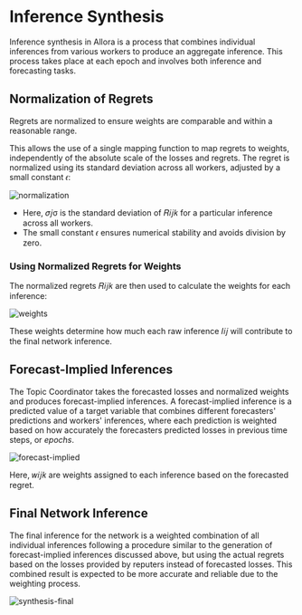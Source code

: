 # Inference Synthesis

Inference synthesis in Allora is a process that combines individual inferences from various workers to produce an aggregate inference. This process takes place at each epoch and involves both inference and forecasting tasks.

## Normalization of Regrets

Regrets are normalized to ensure weights are comparable and within a reasonable range.

This allows the use of a single mapping function to map regrets to weights, independently of the absolute scale of the losses and regrets.
The regret is normalized using its standard deviation across all workers, adjusted by a small constant 𝜖:

![normalization](/normalization-of-regrets.png)

- Here, 𝜎𝑗σ is the standard deviation of 𝑅𝑖𝑗𝑘 for a particular inference across all workers.
- The small constant 𝜖 ensures numerical stability and avoids division by zero.

### Using Normalized Regrets for Weights

The normalized regrets 𝑅𝑖𝑗𝑘 are then used to calculate the weights for each inference:

![weights](/weights.png)

These weights determine how much each raw inference 𝐼𝑖𝑗 will contribute to the final network inference.


## Forecast-Implied Inferences

The Topic Coordinator takes the forecasted losses and normalized weights and produces forecast-implied inferences. A forecast-implied inference is a predicted value of a target variable that combines different 
forecasters' predictions and workers' inferences, where each prediction is weighted based on how accurately the forecasters predicted losses in previous time steps, or _epochs_. 

![forecast-implied](/forecast-implied.png)

Here, 𝑤𝑖𝑗𝑘 are weights assigned to each inference based on the forecasted regret.

## Final Network Inference

The final inference for the network is a weighted combination of all individual inferences following a procedure similar to the generation of forecast-implied inferences discussed above, but using the actual regrets based on the losses provided by reputers instead of forecasted losses.
This combined result is expected to be more accurate and reliable due to the weighting process.

![synthesis-final](/synthesis-final.jpg)

